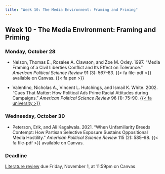 ```yaml
---
title: "Week 10: The Media Environment: Framing and Priming"
---
```


::: {.content-visible when-format="pdf"}

## Week 10 - The Media Environment: Framing and Priming

:::


[//]: <> (Need to write intro)

### Monday, October 28

- Nelson, Thomas E., Rosalee A. Clawson, and Zoe M. Oxley. 1997. "Media Framing of a Civil Liberties Conflict and Its Effect on Tolerance." *American Political Science Review* 91 (3): 567–83. {{< fa file-pdf >}} available on Canvas. {{< fa pen >}}

- Valentino, Nicholas A., Vincent L. Hutchings, and Ismail K. White. 2002. "Cues That Matter: How Political Ads Prime Racial Attitudes during Campaigns." *American Political Science Review* 96 (1): 75–90. [{{< fa university >}}](https://go.openathens.net/redirector/agnesscott.edu?url=http%3A%2F%2Fwww.jstor.org%2Fstable%2F3117811)




### Wednesday, October 30

- Peterson, Erik, and Ali Kagalwala. 2021. "When Unfamiliarity Breeds Contempt: How Partisan Selective Exposure Sustains Oppositional Media Hostility." *American Political Science Review* 115 (2): 585–98. {{< fa file-pdf >}} available on Canvas.


:::{.callout-important}

### Deadline

[Literature review](../assignment/literature-review.qmd) due Friday, November 1, at 11:59pm on Canvas

:::

